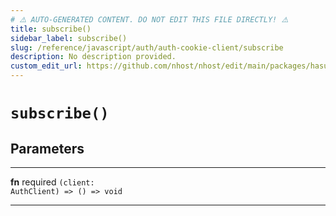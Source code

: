 ```yaml
---
# ⚠️ AUTO-GENERATED CONTENT. DO NOT EDIT THIS FILE DIRECTLY! ⚠️
title: subscribe()
sidebar_label: subscribe()
slug: /reference/javascript/auth/auth-cookie-client/subscribe
description: No description provided.
custom_edit_url: https://github.com/nhost/nhost/edit/main/packages/hasura-auth-js/src/internal-client.ts#L114
---
```


# `subscribe()`

## Parameters

---

**<span className="parameter-name">fn</span>** <span className="optional-status">required</span> <code>(client: AuthClient) =&gt; () =&gt; void</code>

---
